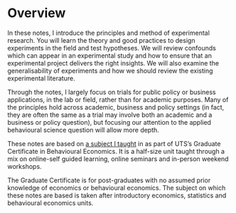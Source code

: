 # Overview {.unnumbered}

In these notes, I introduce the principles and method of experimental research. You will learn the theory and good practices to design experiments in the field and test hypotheses. We will review confounds which can appear in an experimental study and how to ensure that an experimental project delivers the right insights. We will also examine the generalisability of experiments and how we should review the existing experimental literature.

Through the notes, I largely focus on trials for public policy or business applications, in the lab or field, rather than for academic purposes. Many of the principles hold across academic, business and policy settings (in fact, they are often the same as a trial may involve both an academic and a business or policy question), but focusing our attention to the applied behavioural science question will allow more depth.

These notes are based on [a subject I taught](https://handbook.uts.edu.au/subjects/23717.html) in as part of UTS's Graduate Certificate in Behavioural Economics. It is a half-size unit taught through a mix on online-self guided learning, online seminars and in-person weekend workshops.

The Graduate Certificate is for post-graduates with no assumed prior knowledge of economics or behavioural economics. The subject on which these notes are based is taken after introductory economics, statistics and behavioural economics units.